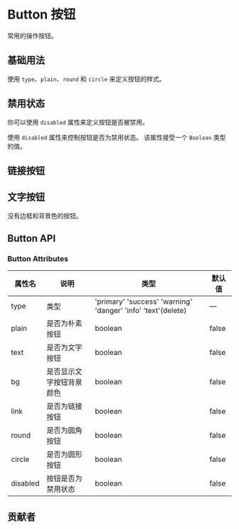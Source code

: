 # Button 按钮


常用的操作按钮。

## 基础用法
使用 `type`、`plain`、`round` 和 `circle` 来定义按钮的样式。

<CodeBlock name="ButtonBasic">
  <ButtonBasic />
</CodeBlock>

## 禁用状态

你可以使用 `disabled` 属性来定义按钮是否被禁用。

使用 `disabled` 属性来控制按钮是否为禁用状态。 该属性接受一个 `Boolean` 类型的值。

<CodeBlock name="ButtonDisabled">
  <ButtonDisabled />
</CodeBlock>

## 链接按钮

<CodeBlock name="ButtonLink">
  <ButtonLink />
</CodeBlock>

## 文字按钮

没有边框和背景色的按钮。

<CodeBlock name="ButtonText">
  <ButtonText />
</CodeBlock>

## Button API

### Button Attributes

| 属性名   | 说明                     | 类型                                                         | 默认值 |
| -------- | ------------------------ | ------------------------------------------------------------ | ------ |
| type     | 类型                     | 'primary' 'success' 'warning' 'danger' 'info' 'text'(delete) | —      |
| plain    | 是否为朴素按钮           | boolean                                                      | false  |
| text     | 是否为文字按钮           | boolean                                                      | false  |
| bg       | 是否显示文字按钮背景颜色 | boolean                                                      | false  |
| link     | 是否为链接按钮           | boolean                                                      | false  |
| round    | 是否为圆角按钮           | boolean                                                      | false  |
| circle   | 是否为圆形按钮           | boolean                                                      | false  |
| disabled | 按钮是否为禁用状态       | boolean                                                      | false  |

## 贡献者

<Contributor path="packages/Button/index.zh-CN.mdx" />